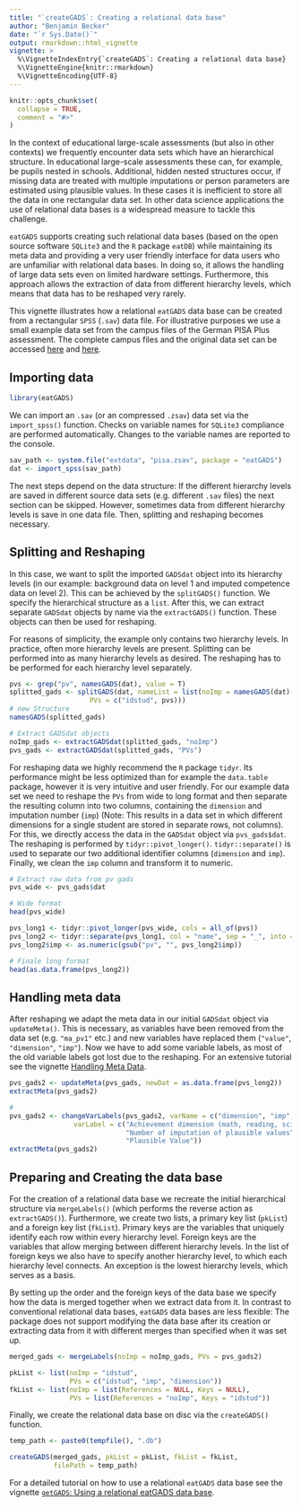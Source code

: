 ---
title: "`createGADS`: Creating a relational data base"
author: "Benjamin Becker"
date: "`r Sys.Date()`"
output: rmarkdown::html_vignette
vignette: >
  %\VignetteIndexEntry{`createGADS`: Creating a relational data base}
  %\VignetteEngine{knitr::rmarkdown}
  %\VignetteEncoding{UTF-8}
---

```{r, include = FALSE}
knitr::opts_chunk$set(
  collapse = TRUE,
  comment = "#>"
)
```

In the context of educational large-scale assessments (but also in other contexts) we frequently encounter data sets which have an hierarchical structure. In educational large-scale assessments these can, for example, be pupils nested in schools. Additional, hidden nested structures occur, if missing data are treated with multiple imputations or person parameters are estimated using plausible values. In these cases it is inefficient to store all the data in one rectangular data set. In other data science applications the use of relational data bases is a widespread measure to tackle this challenge. 

`eatGADS` supports creating such relational data bases (based on the open source software `SQLite3` and the `R` package `eatDB`) while maintaining its meta data and providing a very user friendly interface for data users who are unfamiliar with relational data bases. In doing so, it allows the handling of large data sets even on limited hardware settings. Furthermore, this approach allows the extraction of data from different hierarchy levels, which means that data has to be reshaped very rarely. 

This vignette illustrates how a relational `eatGADS` data base can be created from a rectangular `SPSS` (`.sav`) data file. For illustrative purposes we use a small example data set from the campus files of the German PISA Plus assessment. The complete campus files and the original data set can be accessed [here](https://www.iqb.hu-berlin.de/fdz/Datenzugang/CF-Antrag/AntragsformularCF) and [here](https://www.iqb.hu-berlin.de/fdz/Datenzugang/SUF-Antrag). 

## Importing data

```{r setup}
library(eatGADS)
```

We can import an `.sav` (or an compressed `.zsav`) data set via the `import_spss()` function. Checks on variable names for `SQLite3` compliance are performed automatically. Changes to the variable names are reported to the console.

```{r import spss}
sav_path <- system.file("extdata", "pisa.zsav", package = "eatGADS")
dat <- import_spss(sav_path)
```

The next steps depend on the data structure: If the different hierarchy levels are saved in different source data sets (e.g. different `.sav` files) the next section can be skipped. However, sometimes data from different hierarchy levels is save in one data file. Then, splitting and reshaping becomes necessary.

## Splitting and Reshaping

In this case, we want to split the imported `GADSdat` object into its hierarchy levels (in our example: background data on level 1 and imputed competence data on level 2). This can be achieved by the `splitGADS()` function. We specify the hierarchical structure as a `list`. After this, we can extract separate `GADSdat` objects by name via the `extractGADS()` function. These objects can then be used for reshaping. 

For reasons of simplicity, the example only contains two hierarchy levels. In practice, often more hierarchy levels are present. Splitting can be performed into as many hierarchy levels as desired. The reshaping has to be performed for each hierarchy level separately.

```{r split GADS}
pvs <- grep("pv", namesGADS(dat), value = T)
splitted_gads <- splitGADS(dat, nameList = list(noImp = namesGADS(dat)[!namesGADS(dat) %in% pvs],
                    PVs = c("idstud", pvs)))
# new Structure
namesGADS(splitted_gads)

# Extract GADSdat objects
noImp_gads <- extractGADSdat(splitted_gads, "noImp")
pvs_gads <- extractGADSdat(splitted_gads, "PVs")
```

For reshaping data we highly recommend the `R` package `tidyr`. Its performance might be less optimized than for example the `data.table` package, however it is very intuitive and user friendly. For our example data set we need to reshape the `PVs` from wide to long format and then separate the resulting column into two columns, containing the `dimension` and imputation number (`imp`) (Note: This results in a data set in which different dimensions for a single student are stored in separate rows, not columns). For this, we directly access the data in the `GADSdat` object via `pvs_gads$dat`. The reshaping is performed by `tidyr::pivot_longer()`. `tidyr::separate()` is used to separate our two additional identifier columns (`dimension` and `imp`).  Finally, we clean the `imp` column and transform it to numeric.

```{r reshape PVs}
# Extract raw data from pv gads
pvs_wide <- pvs_gads$dat

# Wide format
head(pvs_wide)

pvs_long1 <- tidyr::pivot_longer(pvs_wide, cols = all_of(pvs))
pvs_long2 <- tidyr::separate(pvs_long1, col = "name", sep = "_", into = c("dimension", "imp"))
pvs_long2$imp <- as.numeric(gsub("pv", "", pvs_long2$imp))

# Finale long format
head(as.data.frame(pvs_long2))
```

## Handling meta data

After reshaping we adapt the meta data in our initial `GADSdat` object via `updateMeta()`. This is necessary, as variables have been removed from the data set (e.g. `"ma_pv1"` etc.) and new variables have replaced them (`"value"`, `"dimension"`, `"imp"`). Now we have to add some variable labels, as most of the old variable labels got lost due to the reshaping. For an extensive tutorial see the vignette [Handling Meta Data](import_raw.html).

```{r updateMeta}
pvs_gads2 <- updateMeta(pvs_gads, newDat = as.data.frame(pvs_long2))
extractMeta(pvs_gads2)

# 
pvs_gads2 <- changeVarLabels(pvs_gads2, varName = c("dimension", "imp", "value"),
                varLabel = c("Achievement dimension (math, reading, science)",
                             "Number of imputation of plausible values",
                             "Plausible Value"))
extractMeta(pvs_gads2)
```

## Preparing and Creating the data base

For the creation of a relational data base we recreate the initial hierarchical structure via `mergeLabels()` (which performs the reverse action as `extractGADS()`). Furthermore, we create two lists, a primary key list (`pkList`) and a foreign key list (`fkList`). Primary keys are the variables that uniquely identify each row within every hierarchy level. Foreign keys are the variables that allow merging between different hierarchy levels. In the list of foreign keys we also have to specify another hierarchy level, to which each hierarchy level connects. An exception is the lowest hierarchy levels, which serves as a basis. 

By setting up the order and the foreign keys of the data base we specify how the data is merged together when we extract data from it. In contrast to conventional relational data bases, `eatGADS` data bases are less flexible: The package does not support modifying the data base after its creation or extracting data from it with different merges than specified when it was set up.

```{r prepare data base}
merged_gads <- mergeLabels(noImp = noImp_gads, PVs = pvs_gads2)

pkList <- list(noImp = "idstud",
               PVs = c("idstud", "imp", "dimension"))
fkList <- list(noImp = list(References = NULL, Keys = NULL),
               PVs = list(References = "noImp", Keys = "idstud"))
```

Finally, we create the relational data base on disc via the `createGADS()` function.

```{r create data base}
temp_path <- paste0(tempfile(), ".db")

createGADS(merged_gads, pkList = pkList, fkList = fkList,
           filePath = temp_path)
```

For a detailed tutorial on how to use a relational `eatGADS` data base see the vignette [`getGADS`: Using a relational eatGADS data base](getGADS.html).
